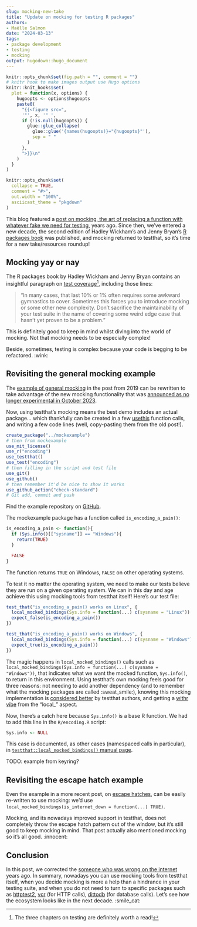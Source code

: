 ```yaml
---
slug: mocking-new-take
title: "Update on mocking for testing R packages" 
authors: 
- Maëlle Salmon
date: "2024-03-13" 
tags: 
- package development
- testing
- mocking
output: hugodown::hugo_document
---
```


```r

knitr::opts_chunk$set(fig.path = "", comment = "")
# knitr hook to make images output use Hugo options
knitr::knit_hooks$set(
  plot = function(x, options) {
    hugoopts <- options$hugoopts
    paste0(
      "{{<figure src=",
      '"', x, '" ',
      if (!is.null(hugoopts)) {
        glue::glue_collapse(
          glue::glue('{names(hugoopts)}="{hugoopts}"'),
          sep = " "
        )
      },
      ">}}\n"
    )
  }
)

```

```r
knitr::opts_chunk$set(
  collapse = TRUE,
  comment = "#>",
  out.width = "100%",
  asciicast_theme = "pkgdown"
)
```

This blog featured a [post on mocking, the art of replacing a function with whatever fake we need for testing](/2019/10/29/mocking/), years ago.
Since then, we've entered a new decade, the second edition of Hadley Wickham's and Jenny Bryan's [R packages book](https://r-pkgs.org) was published, and mocking returned to testthat, so it's time for a new take/resources roundup!

## Mocking yay or nay

The R packages book by Hadley Wickham and Jenny Bryan contains an insightful paragraph on [test coverage](https://r-pkgs.org/testing-design.html#sec-testing-design-coverage)[^1], including those lines:

[^1]: The three chapters on testing are definitely worth a read!

> "In many cases, that last 10% or 1% often requires some awkward gymnastics to cover. Sometimes this forces you to introduce mocking or some other new complexity. Don't sacrifice the maintainability of your test suite in the name of covering some weird edge case that hasn't yet proven to be a problem."

This is definitely good to keep in mind whilst diving into the world of mocking.
Not that mocking needs to be especially complex!

Beside, sometimes, testing is complex because your code is begging to be refactored.
:wink:

## Revisiting the general mocking example

The [example of general mocking](/2019/10/29/mocking/#general-mocking) in the post from 2019 can be rewritten to take advantage of the new mocking functionality that was [announced as no longer experimental in October 2023](https://www.tidyverse.org/blog/2023/10/testthat-3-2-0/#mocking).

Now, using testthat's mocking means the best demo includes an actual package... which thankfully can be created in a few [usethis](https://usethis.r-lib.org) function calls, and writing a few code lines (well, copy-pasting them from the old post!).

``` r
create_package("../mockexample")
# then from mockexample
use_mit_license()
use_r("encoding")
use_testthat()
use_test("encoding")
# then filling in the script and test file
use_git()
use_github()
# then remember it'd be nice to show it works
use_github_action("check-standard")
# Git add, commit and push
```

Find the example repository on [GitHub](https://github.com/maelle/mockexample).

The mockexample package has a function called `is_encoding_a_pain()`:

``` r
is_encoding_a_pain <- function(){
  if (Sys.info()[["sysname"]] == "Windows"){
    return(TRUE)
  }

  FALSE
}
```

The function returns `TRUE` on Windows, `FALSE` on other operating systems.

To test it no matter the operating system, we need to make our tests believe they are run on a given operating system.
We can in this day and age achieve this using mocking tools from testthat itself!
Here's our test file:

``` r
test_that("is_encoding_a_pain() works on Linux", {
  local_mocked_bindings(Sys.info = function(...) c(sysname = "Linux"))
  expect_false(is_encoding_a_pain())
})

test_that("is_encoding_a_pain() works on Windows", {
  local_mocked_bindings(Sys.info = function(...) c(sysname = "Windows"))
  expect_true(is_encoding_a_pain())
})
```

The magic happens in `local_mocked_bindings()` calls such as `local_mocked_bindings(Sys.info = function(...) c(sysname = "Windows"))`, that indicates what we want the mocked function, `Sys.info()`, to return in this environment.
Using testthat's own mocking feels good for three reasons: not needing to add another dependency (and to remember what the mocking packages are called :sweat_smile:), knowing this mocking implementation is [considered better](https://www.tidyverse.org/blog/2023/10/testthat-3-2-0/#mocking) by testthat authors, and getting a [withr vibe](https://withr.r-lib.org/) from the "local\_" aspect.

Now, there's a catch here because `Sys.info()` is a base R function.
We had to add this line in the `R/encoding.R` script:

``` r
Sys.info <- NULL
```

This case is documented, as other cases (namespaced calls in particular), in [`testthat::local_mocked_bindings()` manual page](https://testthat.r-lib.org/reference/local_mocked_bindings.html#use).

TODO: example from keyring?

## Revisiting the escape hatch example

Even the example in a more recent post, on [escape hatches](/2023/01/23/code-switch-escape-hatch-test/), can be easily re-written to use mocking: we'd use `local_mocked_bindings(is_internet_down = function(...) TRUE)`.

Mocking, and its nowadays improved support in testthat, does not completely throw the escape hatch pattern out of the window, but it's still good to keep mocking in mind.
That post actually also mentioned mocking so it's all good.
:innocent:

## Conclusion

In this post, we corrected the [someone who was wrong on the internet](https://xkcd.com/386/) years ago.
In summary, nowadays you can use mocking tools from testthat itself, when you decide mocking is more a help than a hindrance in your testing suite, and when you do not need to turn to specific packages such as [httptest2](https://enpiar.com/httptest2/), [vcr](https://docs.ropensci.org/vcr/) (for HTTP calls), [dittodb](https://docs.ropensci.org/dittodb/) (for database calls).
Let's see how the ecosystem looks like in the next decade.
:smile_cat:
